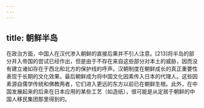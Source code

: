 ```yaml
---
---
---
```

title: 朝鲜半岛
---



在政治方面，中国人在汉代渗入朝鲜的直接后果并不引人注意。[213]将半岛的部分并入帝国的尝试已经作出，但是由于不存在来自这些部分对本土的威胁，因而没有建立诸如存在于西北和北方的保护线的呼声。汉朝制度在朝鲜成长的真正重要性表现于长期的文化效果。最后朝鲜成为将中国文化因素传入日本的代理人。这些因素源自儒学传统和佛教两者，它们进入更远的东方以前已在朝鲜生根。此外，在中国发展起来的后来在日本应用的某些工艺（如造纸），很可能是从定居于朝鲜的中国人移民集团那里得到的。